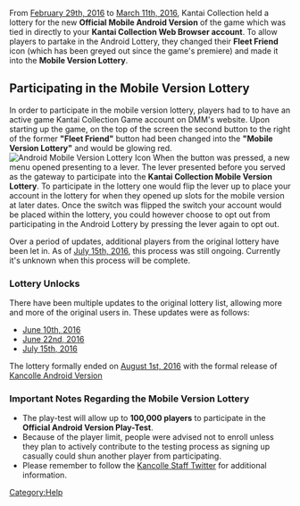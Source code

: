 From [[Game Updates/2016/February 29|February 29th, 2016]] to [[Game Updates/2016/March 11|March 11th, 2016]], Kantai Collection held a lottery for the new '''Official Mobile Android Version''' of the game which was tied in directly to your '''Kantai Collection Web Browser account'''. To allow players to partake in the Android Lottery, they changed their '''Fleet Friend''' icon (which has been greyed out since the game's premiere) and made it into the '''Mobile Version Lottery'''. 

==Participating in the Mobile Version Lottery==
In order to participate in the mobile version lottery, players had to to have an active game Kantai Collection Game account on DMM's website. Upon starting up the game, on the top of the screen the second button to the right of the former '''"Fleet Friend"''' button had been changed into the '''"Mobile Version Lottery"''' and would be glowing red.
[[File:Android Lottery Icon.png|thumb|right|Android Mobile Version Lottery Icon]]
When the button was pressed, a new menu opened presenting to a lever. The lever presented before you served as the gateway to participate into the '''Kantai Collection Mobile Version Lottery'''. To participate in the lottery one would flip the lever up to place your account in the lottery for when they opened up slots for the mobile version at later dates. Once the switch was flipped the switch your account would be placed within the lottery, you could however choose to opt out from participating in the Android Lottery by pressing the lever again to opt out. 

Over a period of updates, additional players from the original lottery have been let in. As of [[Game Updates/2016/July 15|July 15th, 2016]], this process was still ongoing. Currently it's unknown when this process will be complete.

===Lottery Unlocks===
There have been multiple updates to the original lottery list, allowing more and more of the original users in. These updates were as follows:
* [[Game Updates/2016/June 10|June 10th, 2016]]
* [[Game Updates/2016/June 22|June 22nd, 2016]]
* [[Game Updates/2016/July 15|July 15th, 2016]]
The lottery formally ended on [[Game Updates/2016/August 1|August 1st, 2016]] with the formal release of [[Kancolle Android Version]]

===Important Notes Regarding the Mobile Version Lottery===
*The play-test will allow up to '''100,000 players''' to participate in the '''Official Android Version Play-Test'''.
*Because of the player limit, people were advised not to enroll unless they plan to actively contribute to the testing process as signing up casually could shun another player from participating. 
*Please remember to follow the [https://twitter.com/KanColle_STAFF Kancolle Staff Twitter] for additional information.

[[Category:Help]]